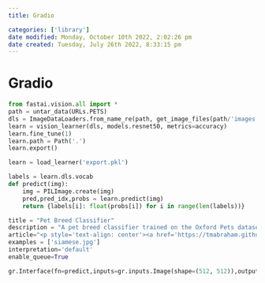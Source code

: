 ```yaml
---
title: Gradio

categories: ['library']
date modified: Monday, October 10th 2022, 2:02:26 pm
date created: Tuesday, July 26th 2022, 8:33:15 pm
---
```


# Gradio
```python
from fastai.vision.all import *
path = untar_data(URLs.PETS)
dls = ImageDataLoaders.from_name_re(path, get_image_files(path/'images'), pat='(.+)_\d+.jpg', item_tfms=Resize(460), batch_tfms=aug_transforms(size=224, min_scale=0.75))
learn = vision_learner(dls, models.resnet50, metrics=accuracy)
learn.fine_tune(1)
learn.path = Path('.')
learn.export()

learn = load_learner('export.pkl')

labels = learn.dls.vocab
def predict(img):
    img = PILImage.create(img)
    pred,pred_idx,probs = learn.predict(img)
    return {labels[i]: float(probs[i]) for i in range(len(labels))}

title = "Pet Breed Classifier"
description = "A pet breed classifier trained on the Oxford Pets dataset with [fastai](fastai.qmd). Created as a demo for Gradio and HuggingFace Spaces."
article="<p style='text-align: center'><a href='https://tmabraham.github.io/blog/gradio_hf_spaces_tutorial' target='_blank'>Blog post</a></p>"
examples = ['siamese.jpg']
interpretation='default'
enable_queue=True

gr.Interface(fn=predict,inputs=gr.inputs.Image(shape=(512, 512)),outputs=gr.outputs.Label(num_top_classes=3),title=title,description=description,article=article,examples=examples,interpretation=interpretation,enable_queue=enable_queue).launch()
```



